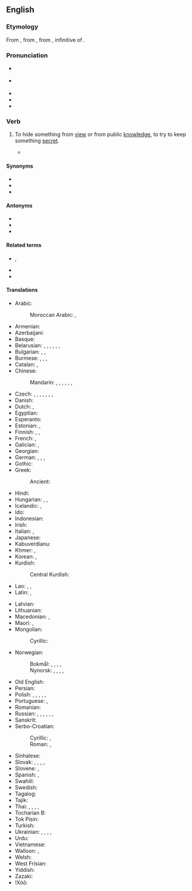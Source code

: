 ==English==

===Etymology===
{{root|en|ine-pro|*ḱel- (cover)}}
From {{inh|en|enm|concelen}}, from {{der|en|fro|conceler|t=hide, disguise}}, from {{der|en|la|concelāre}}, infinitive of {{m|la|concelō|t=carefully disguise}}.

===Pronunciation===
* {{a|RP}} {{IPA|en|/kənˈsiːl/}}
* {{a|GA}} {{IPA|en|/kənˈsil/}}
* {{audio|en|en-us-conceal.ogg|Audio (GA)}}
* {{rhymes|en|iːl|s=2}}
* {{hyph|en|con|ceal}}

===Verb===
{{en-verb}}

# {{lb|en|transitive}} To hide something from [[view]] or from public [[knowledge]], to try to keep something [[secret]].
#: {{ux|en|He tried to '''conceal''' the truth about his [[health]].}}
#* {{RQ:Hough Purchase Price|chapter=II|text=Carried somehow, somewhither, for some reason, on these surging floods, were these travelers, of errand not wholly obvious to their fellows, yet of such sort as to call into query alike the nature of their errand and their own relations. It is easily earned repetition to state that Josephine St. Auban's was a presence not to be '''concealed'''.}}

====Synonyms====
* {{l|en|hide}}
* {{l|en|obfuscate}}
* {{l|en|secrete}}

====Antonyms====
* {{l|en|reveal}}
* {{l|en|uncover}}
* {{l|en|admit}}

====Related terms====
* {{l|en|concealing}}, {{l|en|concealed}}
* {{l|en|concealer}}
* {{l|en|concealment}}

====Translations====
{{trans-top|to hide something}}
* Arabic: {{t|ar|أَخْفَى}}
*: Moroccan Arabic: {{t|ary|خبا|tr=ḵabba}}, {{t|ary|درق|tr=darraq}}
* Armenian: {{t+|hy|թաքցնել}}
* Azerbaijani: {{t|az|danmaq}}
* Basque: {{t-needed|eu}}
* Belarusian: {{t|be|хава́ць|impf}}, {{t|be|схава́ць|pf}}, {{t|be|скрыва́ць|impf}}, {{t|be|скры́ць|pf}}, {{t|be|уто́йваць|impf}}, {{t|be|таі́ць|impf}}, {{t|be|утаі́ць|pf}}
* Bulgarian: {{t+|bg|кри́я|impf}}, {{t+|bg|скрива́м|impf}}, {{t|bg|скри́я|pf}}
* Burmese: {{t+|my|ဝှက်}}, {{t+|my|ပုန်း}}, {{t+|my|လျှို}}, {{t+|my|ကွယ်}}
* Catalan: {{t+|ca|amagar}}, {{t+|ca|ocultar}}
* Chinese:
*: Mandarin: {{t+|cmn|隱瞞|sc=Hani}}, {{t+|cmn|隐瞒|tr=yǐnmán|sc=Hani}}, {{t+|cmn|隱藏|sc=Hani}}, {{t+|cmn|隐藏|tr=yǐncáng|sc=Hani}}, {{t+|cmn|藏|tr=cáng|sc=Hani}}, {{t+|cmn|掩蓋|sc=Hani}}, {{t+|cmn|掩盖|tr=yǎngài|sc=Hani}}
* Czech: {{t+|cs|skrýt|pf}}, {{t+|cs|skrývat|impf}}, {{t+|cs|ukrýt|pf}}, {{t|cs|ukrývat|impf}}, {{t+|cs|schovat|pf}}, {{t+|cs|schovávat|impf}}, {{t+|cs|zakrýt|pf}}, {{t+|cs|zakrývat|impf}}
* Danish: {{t+|da|skjule}}
* Dutch: {{t+|nl|verbergen}}, {{t+|nl|verstoppen}}
* Egyptian: {{t-egy|jmn|h=i-mn:n-A4}}
* Esperanto: {{t-needed|eo}}
* Estonian: {{t|et|varjama}}, {{t|et|peitma}}
* Finnish: {{t+|fi|kätkeä}}, {{t+|fi|salata}}, {{t+|fi|peittää}}
* French: {{t+|fr|dissimuler}}, {{t+|fr|cacher}}
* Galician: {{t+|gl|esconder}}, {{t+|gl|agochar}}
* Georgian: {{t|ka|მალავს}}
* German: {{t+|de|verbergen}}, {{t+|de|verheimlichen}}, {{t+|de|verschleiern}}, {{t+|de|verschweigen}}
* Gothic: {{t|got|𐍆𐌹𐌻𐌷𐌰𐌽}}
* Greek: {{t+|el|αποκρύπτω}}
*: Ancient: {{t|grc|κρύπτω}}
* Hindi: {{t+|hi|छिपाना}}
* Hungarian: {{t+|hu|titkol}}, {{t+|hu|eltitkol}}, {{t+|hu|elrejt}}
* Icelandic: {{t+|is|fela}}, {{t+|is|hylja}}
* Ido: {{t+|io|celar}}
* Indonesian: {{t+|id|menyembunyikan}}
* Irish: {{t|ga|ceil}}
* Italian: {{t+|it|nascondere}}, {{t+|it|celare}}
* Japanese: {{t+|ja|隠す|tr=かくす, kakusu}}
* Kabuverdianu: {{t|kea|bafa}}
* Khmer: {{t+|km|លាក់}}, {{t+|km|បាំង}}
* Korean: {{t+|ko|숨기다}}, {{t+|ko|감추다}}
* Kurdish:
*: Central Kurdish: {{t+|ckb|شاردنەوە}}
* Lao: {{t|lo|ປິດບັງ}}, {{t|lo|ກຳບັງ}}, {{t|lo|ຊຸ້ມ}}
* Latin: {{t|la|cēlō}}, {{t|la|occulō}}
{{trans-mid}}
* Latvian: {{t+|lv|slēpt}}
* Lithuanian: {{t|lt|slėpti}}
* Macedonian: {{t|mk|крие|impf}}, {{t|mk|сокрие|pf}}
* Maori: {{t|mi|whakangaro}}, {{t|mi|tauhuna}}
* Mongolian:
*: Cyrillic: {{t+|mn|нуух}}
* Norwegian:
*: Bokmål: {{t+|nb|gjemme}}, {{t+|nb|skjule}}, {{t|nb|fortie}}, {{t|nb|dekke over}}, {{t+|nb|stikke under stol}}
*: Nynorsk: {{t|nn|gøyme}}, {{t|nn|skjule}}, {{t|nn|forteie}}, {{t|nn|dekkje over}}, {{t|nn|stikke under stol}}
* Old English: {{t|ang|mīþan}}
* Persian: {{t+|fa|پنهان کردن|tr=panhân kardan}}
* Polish: {{t+|pl|chować|impf}}, {{t+|pl|schować|pf}}, {{t+|pl|ukrywać|impf}}, {{t+|pl|ukryć|pf}}, {{t+|pl|skrywać|impf}}, {{t+|pl|skryć|pf}}
* Portuguese: {{t+|pt|esconder}}, {{t+|pt|omitir}}
* Romanian: {{t+|ro|ascunde}}
* Russian: {{t+|ru|скрыва́ть|impf}}, {{t+|ru|скры́ть|pf}}, {{t+|ru|пря́тать|impf}}, {{t+|ru|спря́тать|pf}}, {{t+|ru|таи́ть|impf}}, {{t+|ru|ута́ивать|impf}}, {{t+|ru|утаи́ть|pf}}
* Sanskrit: {{t|sa|गूहति}}
* Serbo-Croatian:
*: Cyrillic: {{t|sh|кри̏ти|impf}}, {{t|sh|са̀крити|pf}}
*: Roman: {{t+|sh|krȉti|impf}}, {{t+|sh|sàkriti|pf}}
* Sinhalese: {{t|si|සැඟවීම}}
* Slovak: {{t|sk|schovávať|impf}}, {{t|sk|schovať|pf}}, {{t|sk|skrývať|impf}}, {{t|sk|skryť|pf}}, {{t|sk|skrývať|impf}}
* Slovene: {{t|sl|skrivati|impf}}, {{t+|sl|skriti|pf}}
* Spanish: {{t+|es|esconder}}, {{t+|es|ocultar}}
* Swahili: {{t|sw|ficha|alt=kuficha}}
* Swedish: {{t+|sv|dölja}}
* Tagalog: {{t|tl|itago}}
* Tajik: {{t|tg|пинҳон кардан}}
* Thai: {{t+|th|ปิดบัง}}, {{t+|th|ปกปิด}}, {{t+|th|ซ่อน}}, {{t+|th|บัง}}, {{t+|th|เก็บงำ}}
* Tocharian B: {{q|causative voice}} {{t|txb|tuk-}}
* Tok Pisin: {{t+|tpi|karamapim}}
* Turkish: {{t+|tr|gizlemek}}
* Ukrainian: {{t+|uk|хова́ти|impf}}, {{t+|uk|схова́ти|pf}}, {{t|uk|ута́ювати|impf}}, {{t|uk|таї́ти|impf}}, {{t|uk|утаї́ти|pf}}
* Urdu: {{t|ur|چھپانا|tr=chipānā}}
* Vietnamese: {{t+|vi|giấu}}
* Walloon: {{t+|wa|muchî}}, {{t+|wa|muchyî}}
* Welsh: {{t+|cy|celu}}
* West Frisian: {{t|fy|ferbergje}}
* Yiddish: {{t|yi|אויסבאַהאַלטן‎}}
* Zazaki: {{t|zza|nımnayen}}
* ǃXóõ: {{t|nmn|!n̥áʻa}}
{{trans-bottom}}